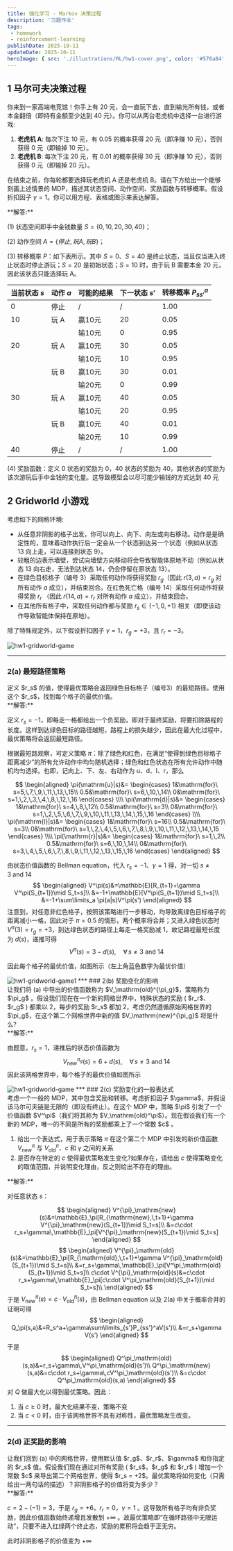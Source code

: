 ```yaml
---
title: 强化学习 - Markov 决策过程
description: '习题作业'
tags:
 - homework
 - reinforcement-learning
publishDate: 2025-10-11
updateDate: 2025-10-11
heroImage: { src: './illustrations/RL/hw1-cover.png', color: '#578a84' }
---
```


## 1 马尔可夫决策过程

<Aside type="note" title="习题1">
你来到一家高端电竞馆！你手上有 20 元，会一直玩下去，直到输光所有钱，或者本金翻倍（即持有金额至少达到 40 元）。你可以从两台老虎机中选择一台进行游戏:

1. **老虎机 A**: 每次下注 10 元，有 0.05 的概率获得 20 元（即净赚 10 元），否则获得 0 元（即输掉 10 元）。
2. **老虎机 B**: 每次下注 20 元，有 0.01 的概率获得 30 元（即净赚 10 元），否则获得 0 元（即输掉 20 元）。

在结束之前，你每轮都要选择玩老虎机 A 还是老虎机 B。请在下方给出一个能够刻画上述情景的 MDP，描述其状态空间、动作空间、奖励函数与转移概率。假设折扣因子 $\gamma = 1$。你可以用方程、表格或图示来表达解答。
</Aside>
**解答:**

(1) 状态空间即手中金钱数量 $S = \{0,\,10,\,20,\,30,\,40\}$；

(2) 动作空间 $A=\left\{停止,\,玩A,\,玩B\right\}$；

(3) 转移概率 $P$：如下表所示。其中 $S=0$、$S=40$ 是终止状态，当且仅当进入终止状态时停止游玩；$S=20$ 是初始状态；$S=10$ 时，由于玩 B 需要本金 20 元，因此该状态只能选择玩 A。

| 当前状态 $s$ | 动作 $a$ | 可能的结果 | 下一状态 $s'$ | 转移概率 $P^a_{ss'}$ |
| :------- | :----- | :---- | :-------- | :--------------- |
| 0        | 停止     | /     | /         | 1.00             |
| 10       | 玩 A    | 赢10元  | 20        | 0.05             |
|          |        | 输10元  | 0         | 0.95             |
| 20       | 玩 A    | 赢10元  | 30        | 0.05             |
|          |        | 输10元  | 10        | 0.95             |
|          | 玩 B    | 赢10元  | 30        | 0.01             |
|          |        | 输20元  | 0         | 0.99             |
| 30       | 玩 A    | 赢10元  | 40        | 0.05             |
|          |        | 输10元  | 20        | 0.95             |
|          | 玩 B    | 赢10元  | 40        | 0.01             |
|          |        | 输20元  | 10        | 0.99             |
| 40       | 停止     | /     | /         | 1.00             |

(4) 奖励函数：定义 0 状态的奖励为 $0$，40 状态的奖励为 $40$，其他状态的奖励为该次游玩后手中金钱的变化量。这导致模型会以尽可能少输钱的方式达到 $40$ 元

## 2 Gridworld 小游戏


考虑如下的网格环境:

- 从任意非阴影的格子出发，你可以向上、向下、向左或向右移动。动作是是确定性的，意味着动作执行后一定会从一个状态到达另一个状态（例如从状态 13 向上走，可以连接到状态 9）。
- 较粗的边表示墙壁，尝试向墙壁方向移动将会导致智能体原地不动（例如从状态 13 向右走，无法到达状态 14，仍会停留在原状态 13）。
- 在绿色目标格子（编号 3）采取任何动作将获得奖励 $r_g$（因此 $r(3, a) = r_g$ 对所有动作 $a$ 成立），并结束回合。在红色死亡格（编号 14）采取任何动作将获得奖励 $r_r$ （因此 $r(14, a) = r_r$ 对所有动作 $a$ 成立），并结束回合。
- 在其他所有格子中，采取任何动作都与奖励 $r_s \in \{-1, 0, +1\}$ 相关（即使该动作导致智能体保持在原地）。

除了特殊规定外，以下假设折扣因子 $\gamma = 1$，$r_g = +3$，且 $r_r = -3$。

<Image src={gridworldGame} width={300} alt="hw1-gridworld-game" />

***
### 2(a) 最短路径策略
<Aside type="note" title="习题2(a)">
定义 $r_s$ 的值，使得最优策略会返回绿色目标格子（编号3）的最短路径。使用这个 $r_s$，找到每个格子的最优价值。
</Aside>
**解答:**

定义 $r_s=-1$，即每走一格都给出一个负奖励，即对于最终奖励，将要扣除路程的长度。这样到达绿色目标的路径越短，路程上的损失越少，因此在最大化过程中，最优策略将会返回最短路径。

根据最短路观察，可定义策略 $\pi$：除了绿色和红色，在满足“使得到绿色目标格子距离减少”的所有允许动作中均匀随机选择；绿色和红色状态在所有允许动作中随机均匀选择。也即，记向上、下、左、右动作为 $\mathrm{u}$、$\mathrm{d}$、$\mathrm{l}$、$\mathrm{r}$，那么

$$
\begin{aligned}
\pi(\mathrm{u}|s)&=
\begin{cases}
1&\mathrm{for}\ s=5,\,7,\,9,\,11,\,13,\,15\\
0.5&\mathrm{for}\ s=6,\,10,\,14\\
0&\mathrm{for}\ s=1,\,2,\,3,\,4,\,8,\,12,\,16
\end{cases}
\\\\
\pi(\mathrm{d}|s)&=
\begin{cases}
1&\mathrm{for}\ s=4,\,8,\,12\\
0.5&\mathrm{for}\ s=3\\
0&\mathrm{for}\ s=1,\,2,\,5,\,6,\,7,\,9,\,10,\,11,\,13,\,14,\,15,\,16
\end{cases}
\\\\
\pi(\mathrm{l}|s)&=
\begin{cases}
1&\mathrm{for}\ s=16\\
0.5&\mathrm{for}\ s=3\\
0&\mathrm{for}\ s=1,\,2,\,4,\,5,\,6,\,7,\,8,\,9,\,10,\,11,\,12,\,13,\,14,\,15
\end{cases}
\\\\
\pi(\mathrm{r}|s)&=
\begin{cases}
1&\mathrm{for}\ s=1,\,2\\
0.5&\mathrm{for}\ s=6,\,10,\,14\\
0&\mathrm{for}\ s=3,\,4,\,5,\,6,\,7,\,8,\,9,\,11,\,12,\,13,\,15,\,16
\end{cases}
\end{aligned}
$$


由状态价值函数的 Bellman equation，代入 $r_s=-1$、$\gamma=1$ 得，对一切 $s\ne 3 \mathrm{\ and\ }14$
$$
\begin{aligned}
V^\pi(s)&=\mathbb{E}[R_{t+1}+\gamma V^\pi(S_{t+1})\mid S_t=s]\\
&=-1+\mathbb{E}[V^\pi(S_{t+1})\mid S_t=s]\\
&=-1+\sum\limits_a \pi(a|s)V^\pi(s')
\end{aligned}
$$
注意到，对任意非红色格子，按照该策略进行一步移动，均导致离绿色目标格子的距离减小一格，因此对于 $\pi=0.5$ 的情形，两个概率将合并；又进入绿色状态时 $V^\pi(3)=r_g=+3$，到达绿色状态的路径上每走一格奖励减 1，故记路程最短长度为 $d(s)$，递推可得
$$
V^\pi(s)=3-d(s),\quad \forall\,s\ne 3 \mathrm{\ and\ }14
$$

因此每个格子的最优价值，如图所示（左上角蓝色数字为最优价值）

<Image src={gridworldT1} width={300} alt="hw1-gridworld-game1" />
***
### 2(b) 奖励变化的影响
<Aside type="note" title="习题2(b)">
让我们将 (a) 中导出的价值函数称为 $V_\mathrm{old}^{\pi_g}$，策略称为 $\pi_g$ 。假设我们现在在一个新的网格世界中，特殊状态的奖励 ( $r_r$、$r_g$ ) 都乘以 2，每步的奖励 $r_s$ 都加 2，考虑仍然遵循原始网格世界的 $\pi_g$，在这个第二个网格世界中新的值 $V_\mathrm{new}^{\pi_g}$ 将是什么?
</Aside>
**解答:** 

由题意，$r_s=1$，递推后的状态价值函数为
$$
V^{\pi_g}_\mathrm{new}(s)=6+d(s),\quad \forall\,s\ne 3 \mathrm{\ and\ }14
$$
因此该网格世界中，每个格子的最优价值如图所示

<Image src={gridworldT2} width={300} alt="hw1-gridworld-game" />
***
### 2(c) 奖励变化的一般表达式
<Aside type="note" title="习题2(c)">
考虑一个一般的 MDP，其中包含奖励和转移。考虑折扣因子 $\gamma$，并假设该马尔可夫链是无限的（即没有终止）。在这个 MDP 中，策略 $\pi$ 引发了一个价值函数 $V^\pi$（我们将其称为 $V_\mathrm{old}^\pi$）。现在假设我们有一个新的 MDP，唯一的不同是所有的奖励都乘上了一个常数 $c$ 。

1. 给出一个表达式，用于表示策略 $\pi$ 在这个第二个 MDP 中引发的新价值函数 $V_\mathrm{new}^\pi$ 与 $V_\mathrm{old}^\pi$、$c$ 和 $\gamma$ 之间的关系
2. 是否存在特定的 $c$ 使得最优策略发生变化?如果存在，请给出 $c$ 使得策略变化的取值范围，并说明变化理由，反之则给出不存在的理由。
</Aside>
**解答:**

对任意状态 $s$：

$$
\begin{aligned}
V^{\pi}_\mathrm{new}(s)&=\mathbb{E}_\pi[R_{\mathrm{new},\,t+1}+\gamma V^{\pi}_\mathrm{new}(S_{t+1})\mid S_t=s]\\
&=c\cdot r_s+\gamma\,\mathbb{E}_\pi[V^{\pi}_\mathrm{new}(S_{t+1})\mid S_t=s]
\end{aligned}
$$
$$
\begin{aligned}
V^{\pi}_\mathrm{old}(s)&=\mathbb{E}_\pi[R_{\mathrm{old},\,t+1}+\gamma V^{\pi}_\mathrm{old}(S_{t+1})\mid S_t=s]\\
&=r_s+\gamma\,\mathbb{E}_\pi[V^\pi_\mathrm{old}(S_{t+1})\mid S_t=s]\\
c\cdot V^{\pi}_\mathrm{old}(s)&=c\cdot r_s+\gamma\,\mathbb{E}_\pi[c\cdot V^\pi_\mathrm{old}(S_{t+1})\mid S_t=s]\\
\end{aligned}
$$
于是 $V^{\pi}_\mathrm{new}(s)=c\cdot V^{\pi}_\mathrm{old}(s)$，由 Bellman equation 以及 2(a) 中关于概率合并的证明可得
$$
\begin{aligned}
Q_\pi(s,a)&=R_s^a+\gamma\sum\limits_{s'}P_{ss'}^aV(s')\\
&=r_s+\gamma V(s')
\end{aligned}
$$
于是
$$
\begin{aligned}
Q^\pi_\mathrm{old}(s,a)&=r_s+\gamma\,V^\pi_\mathrm{old}(s')\\
Q^\pi_\mathrm{new}(s,a)&=c\cdot r_s+\gamma\,cV^\pi_\mathrm{old}(s')\\
&=c\cdot Q^\pi_\mathrm{old}(s,a)
\end{aligned}
$$
对 $Q$ 做最大化以得到最优策略。因此：
1. 当 $c\geq0$ 时，最大化结果不变，策略不变
2. 当 $c<0$ 时，由于该网格世界不具有对称性，最优策略发生改变。
***
### 2(d) 正奖励的影响

<Aside type="note" title="习题2(d)">
让我们回到 (a) 中的网格世界，使用默认值 $r_g$、$r_r$、$\gamma$ 和你指定的 $r_s$ 值。假设我们现在通过对所有奖励 ( $r_s$，$r_g$ 和 $r_r$ ) 增加一个常数 $c$ 来导出第二个网格世界，使得 $r_s = +2$。最优策略将如何变化（只需给出一两句话的描述）？非阴影格子的价值将变为多少？
</Aside>
**解答:**

$c=2-(-1)=3$，于是 $r_g=+6$，$r_r=0$，$\gamma=1$ 。这导致所有格子均有非负奖励，因此价值函数始终递增且发散到 $+\infty$ 。故最优策略即“在循环路径中无限运动”，只要不进入红绿两个终止态，奖励的累积将会趋于正无穷。

此时非阴影格子的价值变为 $+\infty$